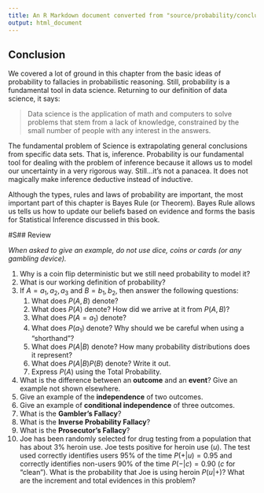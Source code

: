 ```yaml
---
title: An R Markdown document converted from "source/probability/conclusion.ipynb"
output: html_document
---
```


## Conclusion

We covered a lot of ground in this chapter from the basic ideas of probability to fallacies in probabilistic reasoning. Still, probability is a fundamental tool in data science. Returning to our definition of data science, it says:

> Data science is the application of math and computers to solve problems that stem from a lack of knowledge, constrained by the small number of people with any interest in the answers.

The fundamental problem of Science is extrapolating general conclusions from specific data sets. That is, inference. Probability is our fundamental tool for dealing with the problem of inference because it allows us to model our uncertainty in a very rigorous way. Still...it's not a panacea. It does not magically make inference deductive instead of inductive.

Although the types, rules and laws of probability are important, the most important part of this chapter is Bayes Rule (or Theorem). Bayes Rule allows us tells us how to update our beliefs based on evidence and forms the basis for Statistical Inference discussed in this book.

#S## Review

*When asked to give an example, do not use dice, coins or cards (or any gambling device).*

1. Why is a coin flip deterministic but we still need probability to model it?
2. What is our working definition of probability?
3. If $A = {a_1, a_2, a_3}$ and $B = {b_1, b_2}$, then answer the following questions:
    1. What does $P(A, B)$ denote?
    2. What does $P(A)$ denote? How did we arrive at it from $P(A, B)$?
    3. What does $P(A=a_1$) denote?
    4. What does $P(a_1)$ denote? Why should we be careful when using a "shorthand"?
    5. What does $P(A|B)$ denote? How many probability distributions does it represent?
    6. What does $P(A|B)P(B)$ denote? Write it out.
    7. Express $P(A)$ using the Total Probability.
4. What is the difference between an **outcome** and an **event**? Give an example not shown elsewhere.
5. Give an example of the **independence** of two outcomes.
6. Give an example of **conditional independence** of three outcomes.
7. What is the **Gambler's Fallacy**?
8. What is the **Inverse Probability Fallacy**?
9. What is the **Prosecutor's Fallacy**?
10. Joe has been randomly selected for drug testing from a population that has about 3% heroin use.  Joe tests positive for heroin use ($u$). The test used correctly identifies users 95% of the time $P(+|u) = 0.95$ and correctly identifies non-users 90% of the time $P(-|c) = 0.90$ ($c$ for "clean"). What is the probability that Joe is using heroin $P(u|+)$? What are the increment and total evidences in this problem?

